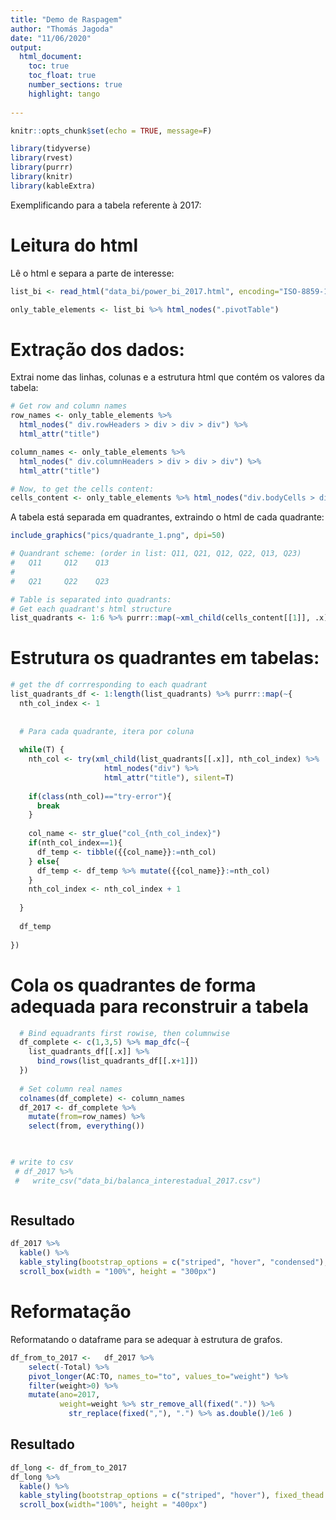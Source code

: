 ```yaml
---
title: "Demo de Raspagem"
author: "Thomás Jagoda"
date: "11/06/2020"
output: 
  html_document:
    toc: true
    toc_float: true
    number_sections: true
    highlight: tango
    
---
```


```r
knitr::opts_chunk$set(echo = TRUE, message=F)
```

```r
library(tidyverse)
library(rvest)
library(purrr)
library(knitr)
library(kableExtra)

```






Exemplificando para a tabela referente à 2017:

# Leitura do html

Lê o html e separa a parte de interesse:

```r

list_bi <- read_html("data_bi/power_bi_2017.html", encoding="ISO-8859-1")

only_table_elements <- list_bi %>% html_nodes(".pivotTable")

```


# Extração dos dados:

Extrai nome das linhas, colunas e a estrutura html que contém os valores da tabela:

```r
  
# Get row and column names
row_names <- only_table_elements %>% 
  html_nodes(" div.rowHeaders > div > div > div") %>% 
  html_attr("title")

column_names <- only_table_elements %>% 
  html_nodes(" div.columnHeaders > div > div > div") %>% 
  html_attr("title")

# Now, to get the cells content:
cells_content <- only_table_elements %>% html_nodes("div.bodyCells > div:first-child")

```



A tabela está separada em quadrantes, extraindo o html de cada quadrante:


```r
include_graphics("pics/quadrante_1.png", dpi=50)
```


```r

# Quandrant scheme: (order in list: Q11, Q21, Q12, Q22, Q13, Q23)
#   Q11     Q12    Q13
#
#   Q21     Q22    Q23

# Table is separated into quadrants:
# Get each quadrant's html structure
list_quadrants <- 1:6 %>% purrr::map(~xml_child(cells_content[[1]], .x))


```
  
  
# Estrutura os quadrantes em tabelas:

  
```r

# get the df corrresponding to each quadrant
list_quadrants_df <- 1:length(list_quadrants) %>% purrr::map(~{
  nth_col_index <- 1
  
  
  # Para cada quadrante, itera por coluna
  
  while(T) {
    nth_col <- try(xml_child(list_quadrants[[.x]], nth_col_index) %>% 
                     html_nodes("div") %>% 
                     html_attr("title"), silent=T)
    
    if(class(nth_col)=="try-error"){
      break
    } 
    
    col_name <- str_glue("col_{nth_col_index}")
    if(nth_col_index==1){
      df_temp <- tibble({{col_name}}:=nth_col)
    } else{
      df_temp <- df_temp %>% mutate({{col_name}}:=nth_col)
    }
    nth_col_index <- nth_col_index + 1
    
  }
  
  df_temp
  
})


```


# Cola os quadrantes de forma adequada para reconstruir a tabela


```r
  
  # Bind equadrants first rowise, then columnwise
  df_complete <- c(1,3,5) %>% map_dfc(~{
    list_quadrants_df[[.x]] %>% 
      bind_rows(list_quadrants_df[[.x+1]])
  })
  
  # Set column real names
  colnames(df_complete) <- column_names
  df_2017 <- df_complete %>%
    mutate(from=row_names) %>%
    select(from, everything())
  


# write to csv
 # df_2017 %>% 
 #   write_csv("data_bi/balanca_interestadual_2017.csv")



```


## Resultado

```r

df_2017 %>%
  kable() %>%
  kable_styling(bootstrap_options = c("striped", "hover", "condensed"), fixed_thead = T) %>%
  scroll_box(width = "100%", height = "300px")


```


# Reformatação

Reformatando o dataframe para se adequar à estrutura de grafos.


```r

df_from_to_2017 <-   df_2017 %>%
    select(-Total) %>%
    pivot_longer(AC:TO, names_to="to", values_to="weight") %>%
    filter(weight>0) %>%
    mutate(ano=2017,
           weight=weight %>% str_remove_all(fixed(".")) %>%
             str_replace(fixed(","), ".") %>% as.double()/1e6 )

```

## Resultado

```r

df_long <- df_from_to_2017
df_long %>%
  kable() %>%
  kable_styling(bootstrap_options = c("striped", "hover"), fixed_thead = T, position="center") %>%
  scroll_box(width="100%", height = "400px")


```







